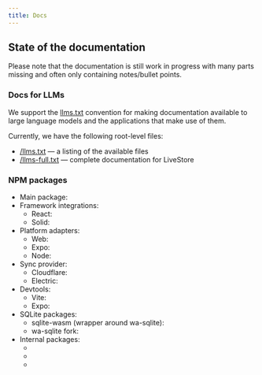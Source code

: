 ```yaml
---
title: Docs
---
```



<CardGrid>
  <LinkCard
    title="Getting Started"
    description="Learn how to get started with LiveStore"
    href="/getting-started/react-web"
  />
  <LinkCard
    title="Evaluation"
    description="Evaluate LiveStore for your use case"
    href="/evaluation/design-decisions"
  />
  <LinkCard
    title="Reference"
    description="Reference documentation for LiveStore"
    href="/reference/concepts"
  />
  <LinkCard
    title="Patterns"
    description="A collection of patterns for using LiveStore in different scenarios"
    href="/patterns/anonymous-user-transition/"
  />
  <LinkCard
    title="Community"
    description="Community resources for LiveStore"
    href="/misc/community"
  />
  <LinkCard
    title="Contributing"
    description="Contributing to LiveStore"
    href="/contributing/contributing"
  />
</CardGrid>

## State of the documentation

Please note that the documentation is still work in progress with many parts missing and often only containing notes/bullet points.

### Docs for LLMs

We support the [llms.txt](https://llmstxt.org/) convention for making documentation available to large language models and the applications that make use of them.

Currently, we have the following root-level files:

- [/llms.txt](/llms.txt) — a listing of the available files
- [/llms-full.txt](/llms-full.txt) — complete documentation for LiveStore

### NPM packages

- Main package: <NpmLink packageName="livestore" />
- Framework integrations:
  - React: <NpmLink packageName="react" />
  - Solid: <NpmLink packageName="solid" />
- Platform adapters:
  - Web: <NpmLink packageName="adapter-web" />
  - Expo: <NpmLink packageName="adapter-expo" />
  - Node: <NpmLink packageName="adapter-node" />
- Sync provider:
  - Cloudflare: <NpmLink packageName="sync-cf" />
  - Electric: <NpmLink packageName="sync-electric" />
- Devtools:
  - Vite: <NpmLink packageName="devtools-vite" />
  - Expo: <NpmLink packageName="devtools-expo" />
- SQLite packages:
  - sqlite-wasm (wrapper around wa-sqlite): <NpmLink packageName="sqlite-wasm" />
  - wa-sqlite fork: <NpmLink packageName="wa-sqlite" />
- Internal packages:
  - <NpmLink packageName="peer-deps" />
  - <NpmLink packageName="utils" />
  - <NpmLink packageName="common" />
  
